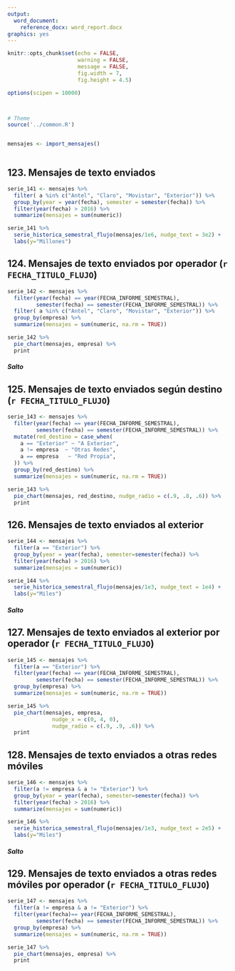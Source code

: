 ```yaml
---
output:
  word_document:
    reference_docx: word_report.docx
graphics: yes
---
```


```r
knitr::opts_chunk$set(echo = FALSE, 
                      warning = FALSE,
                      message = FALSE,
                      fig.width = 7, 
                      fig.height = 4.5)

options(scipen = 10000)



# Theme
source('../common.R')


mensajes <- import_mensajes()



```




## 123. Mensajes de texto enviados
```r
serie_141 <- mensajes %>% 
  filter( a %in% c("Antel", "Claro", "Movistar", "Exterior")) %>% 
  group_by(year = year(fecha), semester = semester(fecha)) %>% 
  filter(year(fecha) > 2016) %>% 
  summarize(mensajes = sum(numeric))

serie_141 %>% 
  serie_historica_semestral_flujo(mensajes/1e6, nudge_text = 3e2) +
  labs(y="Millones")
```



## 124. Mensajes de texto enviados por operador (`r FECHA_TITULO_FLUJO`)
```r
serie_142 <- mensajes %>%
  filter(year(fecha) == year(FECHA_INFORME_SEMESTRAL),
         semester(fecha) == semester(FECHA_INFORME_SEMESTRAL)) %>% 
  filter( a %in% c("Antel", "Claro", "Movistar", "Exterior")) %>% 
  group_by(empresa) %>% 
  summarize(mensajes = sum(numeric, na.rm = TRUE))

serie_142 %>% 
  pie_chart(mensajes, empresa) %>% 
  print

```

##### Salto


## 125. Mensajes de texto enviados según destino (`r FECHA_TITULO_FLUJO`)
```r
serie_143 <- mensajes %>%
  filter(year(fecha) == year(FECHA_INFORME_SEMESTRAL), 
         semester(fecha) == semester(FECHA_INFORME_SEMESTRAL)) %>% 
  mutate(red_destino = case_when(
    a == "Exterior" ~ "A Exterior",
    a != empresa  ~ "Otras Redes",
    a == empresa   ~ "Red Propia",
  )) %>% 
  group_by(red_destino) %>% 
  summarize(mensajes = sum(numeric, na.rm = TRUE))

serie_143 %>% 
  pie_chart(mensajes, red_destino, nudge_radio = c(.9, .8, .6)) %>% 
  print
```



## 126. Mensajes de texto enviados al exterior 
```r
serie_144 <- mensajes %>% 
  filter(a == "Exterior") %>% 
  group_by(year = year(fecha), semester=semester(fecha)) %>% 
  filter(year(fecha) > 2016) %>% 
  summarize(mensajes = sum(numeric)) 

serie_144 %>% 
  serie_historica_semestral_flujo(mensajes/1e3, nudge_text = 1e4) +
  labs(y="Miles")
```


##### Salto


## 127. Mensajes de texto enviados al exterior por operador (`r FECHA_TITULO_FLUJO`)
```r
serie_145 <- mensajes %>% 
  filter(a == "Exterior") %>% 
  filter(year(fecha) == year(FECHA_INFORME_SEMESTRAL),
         semester(fecha) == semester(FECHA_INFORME_SEMESTRAL)) %>% 
  group_by(empresa) %>% 
  summarize(mensajes = sum(numeric, na.rm = TRUE))

serie_145 %>% 
  pie_chart(mensajes, empresa, 
              nudge_x = c(0, 4, 0),
              nudge_radio = c(.9, .9, .6)) %>% 
  print
```



## 128. Mensajes de texto enviados a otras redes móviles
```r
serie_146 <- mensajes %>% 
  filter(a != empresa & a != "Exterior") %>% 
  group_by(year = year(fecha), semester=semester(fecha)) %>% 
  filter(year(fecha) > 2016) %>% 
  summarize(mensajes = sum(numeric))

serie_146 %>% 
  serie_historica_semestral_flujo(mensajes/1e3, nudge_text = 2e5) +
  labs(y="Miles")

```

##### Salto


## 129. Mensajes de texto enviados a otras redes móviles por operador (`r FECHA_TITULO_FLUJO`)

```r
serie_147 <- mensajes %>% 
  filter(a != empresa & a != "Exterior") %>% 
  filter(year(fecha)== year(FECHA_INFORME_SEMESTRAL),
         semester(fecha) == semester(FECHA_INFORME_SEMESTRAL)) %>% 
  group_by(empresa) %>% 
  summarize(mensajes = sum(numeric, na.rm = TRUE))

serie_147 %>% 
  pie_chart(mensajes, empresa) %>% 
  print
```


<!-- # 148. Mensajes de texto enviados a red propia -->

<!-- ```{r} -->
<!-- g_148 -->
<!-- ``` -->

<!-- # 149. Mensajes de texto enviados a red propia por operador (año 2019) -->
<!-- ```{r} -->
<!-- g_149 -->
<!-- ``` -->




